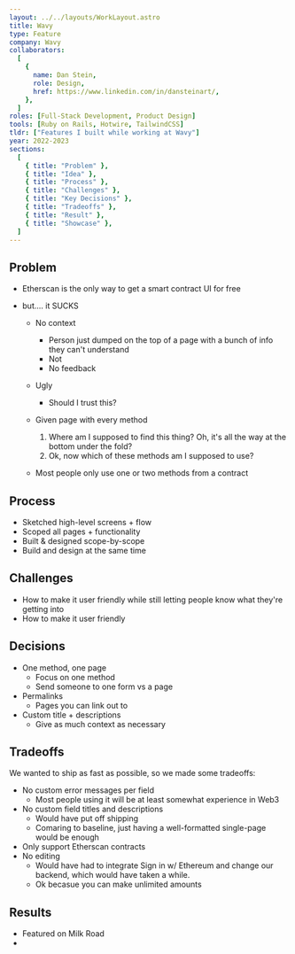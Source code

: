 ```yaml
---
layout: ../../layouts/WorkLayout.astro
title: Wavy
type: Feature
company: Wavy
collaborators:
  [
    {
      name: Dan Stein,
      role: Design,
      href: https://www.linkedin.com/in/dansteinart/,
    },
  ]
roles: [Full-Stack Development, Product Design]
tools: [Ruby on Rails, Hotwire, TailwindCSS]
tldr: ["Features I built while working at Wavy"]
year: 2022-2023
sections:
  [
    { title: "Problem" },
    { title: "Idea" },
    { title: "Process" },
    { title: "Challenges" },
    { title: "Key Decisions" },
    { title: "Tradeoffs" },
    { title: "Result" },
    { title: "Showcase" },
  ]
---
```


## Problem

- Etherscan is the only way to get a smart contract UI for free
- but.... it SUCKS

  - No context
    - Person just dumped on the top of a page with a bunch of info they can't understand
    - Not
    - No feedback
  - Ugly
    - Should I trust this?
  - Given page with every method

    1. Where am I supposed to find this thing? Oh, it's all the way at the bottom under the fold?
    2. Ok, now which of these methods am I supposed to use?

  - Most people only use one or two methods from a contract

## Process

- Sketched high-level screens + flow
- Scoped all pages + functionality
- Built & designed scope-by-scope
- Build and design at the same time

## Challenges

- How to make it user friendly while still letting people know what they're getting into
- How to make it user friendly

## Decisions

- One method, one page
  - Focus on one method
  - Send someone to one form vs a page
- Permalinks
  - Pages you can link out to
- Custom title + descriptions
  - Give as much context as necessary

## Tradeoffs

We wanted to ship as fast as possible, so we made some tradeoffs:

- No custom error messages per field
  - Most people using it will be at least somewhat experience in Web3
- No custom field titles and descriptions
  - Would have put off shipping
  - Comaring to baseline, just having a well-formatted single-page would be enough
- Only support Etherscan contracts
- No editing
  - Would have had to integrate Sign in w/ Ethereum and change our backend, which would have taken a while.
  - Ok becasue you can make unlimited amounts

## Results

- Featured on Milk Road
-
